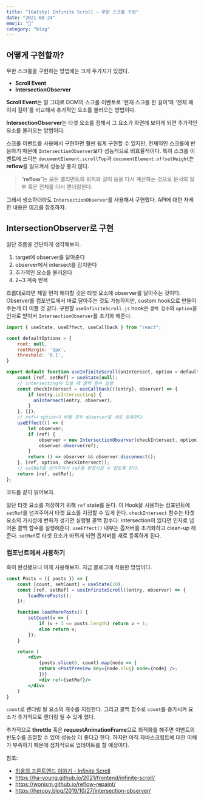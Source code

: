 ```yaml
---
title: "[Gatsby] Infinite Scroll - 무한 스크롤 구현"
date: "2021-08-24"
emoji: "📜"
category: "blog"
---
```


## 어떻게 구현할까?

무한 스크롤을 구현하는 방법에는 크게 두가지가 있겠다.
- **Scroll Event**
- **IntersectionObserver**

**Scroll Event**는 말 그대로 DOM의 스크롤 이벤트로 '현재 스크롤 한 길이'와 '전체 페이지 길이'를 비교해서 추가적인 요소를 불러오는 방법이다.

**IntersectionObserver**는 타겟 요소를 정해서 그 요소가 화면에 보이게 되면 추가적인 요소를 불러오는 방법이다.

스크롤 이벤트를 사용해서 구현하면 훨씬 쉽게 구현할 수 있지만, 전체적인 스크롤에 반응하기 때문에 `IntersectionObserver`보다 성능적으로 비효율적이다.
특히 스크롤 이벤트에 쓰이는 `documentElement.scrollTop`과 `documentElement.offsetHeight`는 **reflow**를 일으켜서 성능상 좋지 않다.

> “**reflow**”는 모든 엘리먼트의 위치와 길이 등을 다시 계산하는 것으로 문서의 일부 혹은 전체를 다시 렌더링한다.

그래서 생소하더라도 `IntersectionObserver`를 사용해서 구현했다. API에 대한 자세한 내용은 [여기](https://heropy.blog/2019/10/27/intersection-observer/)를 참조하자.

## IntersectionObserver로 구현
일단 흐름을 간단하게 생각해보자.
1. target에 observer를 달아준다
2. observer에서 intersect를 감지한다
3. 추가적인 요소를 불러온다
4. 2~3 계속 반복

흐름대로라면 제일 먼저 해야할 것은 타겟 요소에 observer를 달아주는 것이다.
Observer를 컴포넌트에서 바로 달아주는 것도 가능하지만, custom hook으로 만들어주는게 더 이쁠 것 같다. 구현할 `useInfiniteScroll.js` hook은 `콜백 함수`와 `option`을 인자로 받아서 `IntersectionObserver`를 초기화 해준다.
```js
import { useState, useEffect, useCallback } from "react";

const defaultOptions = {
    root: null,
    rootMargin: '1px',
    threshold: '0.1',
}

export default function useInfiniteScroll(onIntersect, option = defaultOptions) {
    const [ref, setRef] = useState(null);
	// intersecting이 있을 때 콜백 함수 실행
    const checkIntersect = useCallback(([entry], observer) => {
        if (entry.isIntersecting) {
          onIntersect(entry, observer);
        }
    }, []);
	// ref나 option이 바뀔 경우 observer를 새로 등록한다.
    useEffect(() => {
        let observer;
        if (ref) {
            observer = new IntersectionObserver(checkIntersect, option);
            observer.observe(ref);
        }
        return () => observer && observer.disconnect();
    }, [ref, option, checkIntersect]);
	// setRef를 넘겨주어서 ref를 변경시킬 수 있도록 한다.
    return [ref, setRef];
};
```
코드를 같이 읽어보자. 

일단 타겟 요소를 저장하기 위해 `ref` state를 둔다. 이 Hook을 사용하는 컴포넌트에 `setRef`를 넘겨주어서 타겟 요소를 지정할 수 있게 한다.
`checkIntersect` 함수는 타겟 요소의 가시성에 변화가 생기면 실행될 콜백 함수다. intersection이 있다면 인자로 넘어온 콜백 함수를 실행해준다.
`useEffect()` 내부는 옵저버를 초기화하고 clean-up 해준다. `setRef`로 타겟 요소가 바뀌게 되면 옵저버를 새로 등록하게 된다.

### 컴포넌트에서 사용하기
훅이 완성됐으니 이제 사용해보자. 지금 블로그에 적용한 방법이다.
```jsx
const Posts = ({ posts }) => {
    const [count, setCount] = useState(10);
    const [ref, setRef] = useInfiniteScroll((entry, observer) => {
        loadMorePosts();
    });

    function loadMorePosts() {
        setCount(v => {
            if (v + 1 <= posts.length) return v + 1;
            else return v;
        });
    }

    return (
        <div>
            {posts.slice(0, count).map(node => {
            return <PostPreview key={node.slug} node={node} />;
            })}
            <div ref={setRef}/>
        </div>
    )
}
```
`count`로 렌더링 될 요소의 개수를 지정한다. 그리고 콜백 함수로 `count`를 증가시켜 요소가 추가적으로 렌더링 될 수 있게 했다.

추가적으로 **throttle** 혹은 **requestAnimationFrame**으로 최적화를 해주면 이벤트의 빈도수를 조절할 수 있어 성능상 더 좋다고 한다. 
하지만 아직 자바스크립트에 대한 이해가 부족하기 때문에 점차적으로 업데이트를 할 예정이다.

참조:  
- [하옹의 프론트앤드 이야기 - Infinite Scroll](https://godsenal.com/posts/React-Intersection-Observer%EB%A5%BC-%EC%82%AC%EC%9A%A9%ED%95%98%EC%97%AC-%EC%9D%B8%ED%94%BC%EB%8B%88%ED%8A%B8-%EC%8A%A4%ED%81%AC%EB%A1%A4-%EA%B5%AC%ED%98%84%ED%95%98%EA%B8%B0/)
- <https://ha-young.github.io/2021/frontend/infinite-scroll/>
- <https://wonism.github.io/reflow-repaint/>
- <https://heropy.blog/2019/10/27/intersection-observer/>